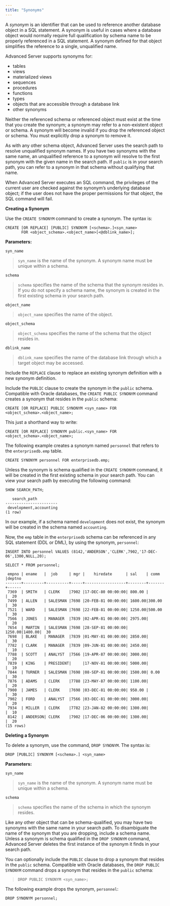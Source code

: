 ```yaml
---
title: "Synonyms"
---
```


<div id="synonyms" class="registered_link"></div>

A *synonym* is an identifier that can be used to reference another database object in a SQL statement. A synonym is useful in cases where a database object would normally require full qualification by schema name to be properly referenced in a SQL statement. A synonym defined for that object simplifies the reference to a single, unqualified name.

Advanced Server supports synonyms for:

-   tables
-   views
-   materialized views
-   sequences
-   procedures
-   functions
-   types
-   objects that are accessible through a database link
-   other synonyms

Neither the referenced schema or referenced object must exist at the time that you create the synonym; a synonym may refer to a non-existent object or schema. A synonym will become invalid if you drop the referenced object or schema. You must explicitly drop a synonym to remove it.

As with any other schema object, Advanced Server uses the search path to resolve unqualified synonym names. If you have two synonyms with the same name, an unqualified reference to a synonym will resolve to the first synonym with the given name in the search path. If `public` is in your search path, you can refer to a synonym in that schema without qualifying that name.

When Advanced Server executes an SQL command, the privileges of the current user are checked against the synonym’s underlying database object; if the user does not have the proper permissions for that object, the SQL command will fail.

**Creating a Synonym**

Use the `CREATE SYNONYM` command to create a synonym. The syntax is:

```
CREATE [OR REPLACE] [PUBLIC] SYNONYM [<schema>.]<syn_name>
       FOR <object_schema>.<object_name>[<@dblink_name>];
```

**Parameters:**

`syn_name`

> `syn_name` is the name of the synonym. A synonym name must be unique within a schema.

`schema`

> `schema` specifies the name of the schema that the synonym resides in. If you do not specify a schema name, the synonym is created in the first existing schema in your search path.

`object_name`

> `object_name` specifies the name of the object.

`object_schema`

> `object_schema` specifies the name of the schema that the object resides in.

`dblink_name`

> `dblink_name` specifies the name of the database link through which a target object may be accessed.

Include the `REPLACE` clause to replace an existing synonym definition with a new synonym definition.

Include the `PUBLIC` clause to create the synonym in the `public` schema. Compatible with Oracle databases, the `CREATE PUBLIC SYNONYM` command creates a synonym that resides in the `public` schema:

```
CREATE [OR REPLACE] PUBLIC SYNONYM <syn_name> FOR
<object_schema>.<object_name>;
```

This just a shorthand way to write:

```
CREATE [OR REPLACE] SYNONYM public.<syn_name> FOR
<object_schema>.<object_name>;
```

The following example creates a synonym named `personnel` that refers to the `enterprisedb.emp` table.

```
CREATE SYNONYM personnel FOR enterprisedb.emp;
```

Unless the synonym is schema qualified in the `CREATE SYNONYM` command, it will be created in the first existing schema in your search path. You can view your search path by executing the following command:

```
SHOW SEARCH_PATH;

   search_path
-----------------------
 development,accounting
(1 row)
```

In our example, if a schema named `development` does not exist, the synonym will be created in the schema named `accounting`.

Now, the `emp` table in the `enterprisedb` schema can be referenced in any SQL statement (DDL or DML), by using the synonym, `personnel`:

```
INSERT INTO personnel VALUES (8142,'ANDERSON','CLERK',7902,'17-DEC-
06',1300,NULL,20);

SELECT * FROM personnel;

 empno | ename   |  job     | mgr |    hiredate      | sal    | comm  |deptno
-------+---------+----------+-----+------------------+--------+-------+------
 7369  | SMITH   | CLERK    |7902 |17-DEC-80 00:00:00| 800.00 |       |  20
 7499  | ALLEN   | SALESMAN |7698 |20-FEB-81 00:00:00| 1600.00|300.00 |  30
 7521  | WARD    | SALESMAN |7698 |22-FEB-81 00:00:00| 1250.00|500.00 |  30
 7566  | JONES   | MANAGER  |7839 |02-APR-81 00:00:00| 2975.00|       |  20
 7654  | MARTIN  | SALESMAN |7698 |28-SEP-81 00:00:00| 1250.00|1400.00|  30
 7698  | BLAKE   | MANAGER  |7839 |01-MAY-81 00:00:00| 2850.00|       |  30
 7782  | CLARK   | MANAGER  |7839 |09-JUN-81 00:00:00| 2450.00|       |  10
 7788  | SCOTT   | ANALYST  |7566 |19-APR-87 00:00:00| 3000.00|       |  20
 7839  | KING    | PRESIDENT|     |17-NOV-81 00:00:00| 5000.00|       |  10
 7844  | TURNER  | SALESMAN |7698 |08-SEP-81 00:00:00| 1500.00| 0.00  |  30
 7876  | ADAMS   | CLERK    |7788 |23-MAY-87 00:00:00| 1100.00|       |  20
 7900  | JAMES   | CLERK    |7698 |03-DEC-81 00:00:00| 950.00 |       |  30
 7902  | FORD    | ANALYST  |7566 |03-DEC-81 00:00:00| 3000.00|       |  20
 7934  | MILLER  | CLERK    |7782 |23-JAN-82 00:00:00| 1300.00|       |  10
 8142  | ANDERSON| CLERK    |7902 |17-DEC-06 00:00:00| 1300.00|       |  20
(15 rows)
```

**Deleting a Synonym**

To delete a synonym, use the command, `DROP SYNONYM`. The syntax is:

```
DROP [PUBLIC] SYNONYM [<schema>.] <syn_name>
```

**Parameters:**

`syn_name`

> `syn_name` is the name of the synonym. A synonym name must be unique within a schema.

`schema`

> `schema` specifies the name of the schema in which the synonym resides.

Like any other object that can be schema-qualified, you may have two synonyms with the same name in your search path. To disambiguate the name of the synonym that you are dropping, include a schema name. Unless a synonym is schema qualified in the `DROP SYNONYM` command, Advanced Server deletes the first instance of the synonym it finds in your search path.

You can optionally include the `PUBLIC` clause to drop a synonym that resides in the `public` schema. Compatible with Oracle databases, the `DROP PUBLIC SYNONYM` command drops a synonym that resides in the `public` schema:

> `DROP PUBLIC SYNONYM <syn_name>;`

The following example drops the synonym, `personnel`:

```
DROP SYNONYM personnel;
```
